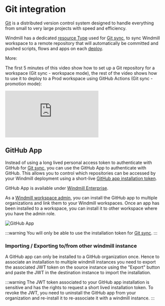 
# Git integration

[Git](https://git-scm.com/) is a distributed version control system designed to handle everything from small to very large projects with speed and efficiency.

Windmill has a dedicated [resource Type](https://hub.windmill.dev/resource_types/135/git_repository) used for [Git sync](../advanced/11_git_sync/index.mdx), to sync Windmill workspace to a remote repository that will automatically be committed and pushed scripts, flows and apps on each [deploy](../core_concepts/0_draft_and_deploy/index.mdx).

More:

<div className="grid grid-cols-2 gap-6 mb-4">
	<DocCard
		title="Git sync"
		description="Connect a Windmill workspace to a Git repository to automatically commit and push scripts, flows and apps to the repository on each deploy."
		href="/docs/advanced/git_sync"
	/>
</div>

The first 5 minutes of this video show how to set up a Git repository for a workspace (Git sync - workspace mode), the rest of the video shows how to use it to deploy to a Prod workspace using GitHub Actions (Git sync - promotion mode):

<iframe
	style={{ aspectRatio: '16/9' }}
	src="https://www.youtube.com/embed/es8FUC2M73o"
	title="Deploy to a Prod Workspace using a Git Workflow"
	frameBorder="0"
	allow="accelerometer; autoplay; clipboard-write; encrypted-media; gyroscope; picture-in-picture; web-share"
	allowFullScreen
	className="border-2 rounded-lg object-cover w-full dark:border-gray-800"
></iframe>

## GitHub App

Instead of using a long lived personal access token to authenticate with GitHub for [Git sync](../advanced/11_git_sync/index.mdx), you can use the GitHub App to authenticate with GitHub. This allows you to control which repositories can be accessed by your Windmill deployment using a short-live [GitHub app installation token](https://docs.github.com/en/apps/creating-github-apps/authenticating-with-a-github-app/authenticating-as-a-github-app-installation).

GitHub App is available under [Windmill Enterprise](/pricing).

As a [Windmill workspace admin](https://www.windmill.dev/docs/core_concepts/roles_and_permissions#admin), you can install the GitHub app to multiple organizations and link them to your Windmill workspaces. Once an app has been installed to a workspace, you can install it to other workspace where you have the admin role.

![GitHub App](/integrations/visual_elements/github_app_installation.png.webp)

:::warning
You will only be able to use the installation token for [Git sync](../advanced/11_git_sync/index.mdx).
:::

### Importing / Exporting to/from other windmill instance

A GitHub app can only be installed to a GitHub organization once. Hence to associate an installation to multiple windmill instances you need to export the associated JWT token on the source instance using the "Export" button and paste the JWT in the destination instance to import the installation.

:::warning
The JWT token associated to your GitHub app installation is sensitive and has the rights to request a short lived installation token. To revoke the JWT, you need to uninstall the GitHub app from your organization and re-install it to re-associate it with a windmill instance.
:::
